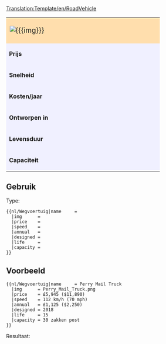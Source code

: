 <noinclude>[[Translation:Template/en/RoadVehicle]]</noinclude><noinclude></noinclude>
{| border="2" cellpadding="2" cellspacing="0" style="border: 1px #aaaaaa solid; border-collapse: collapse; margin-bottom:5px"
|-
| colspan="2" style="width: 400px; background: #ffdead; font-size: 120%;" | [[File:{{{img}}}]] '''{{{name}}}''' 
|-
| style="background: #f0f0ff;" | '''Prijs''' 
| style="background: #ffffff; width: 250px;" |{{{price}}} 
|-
| style="background: #f0f0ff;" | '''Snelheid''' 
| style="background: #ffffff;" | {{{speed}}}
|-
| style="background: #f0f0ff;" | '''Kosten/jaar''' 
| style="background: #ffffff;" | {{{annual}}}
|-
| style="background: #f0f0ff;" | '''Ontworpen in''' 
| style="background: #ffffff;" | {{{designed}}}
|-
| style="background: #f0f0ff;" | '''Levensduur''' 
| style="background: #ffffff;" | {{{life}}} jaren
|-
| style="background: #f0f0ff;" | '''Capaciteit''' 
| style="background: #ffffff;" | {{{capacity}}}
|}<noinclude>


==Gebruik==
Type:
<pre>
{{nl/Wegvoertuig|name     = 
  |img      = 
  |price    =  
  |speed    = 
  |annual   = 
  |designed = 
  |life     = 
  |capacity = 
}}
</pre>
==Voorbeeld==
<pre>
{{nl/Wegvoertuig|name     = Perry Mail Truck
  |img      = Perry_Mail_Truck.png
  |price    = £5,945 ($11,890) 
  |speed    = 112 km/h (70 mph)
  |annual   = £1,125 ($2,250)
  |designed = 2018
  |life     = 15
  |capacity = 30 zakken post
}}
</pre>
Resultaat:
{{nl/Wegvoertuig|name     = Perry Mail Truck
  |img      = Perry_Mail_Truck.png
  |price    = £5,945 ($11,890) 
  |speed    = 112 km/h (70 mph)
  |annual   = £1,125 ($2,250)
  |designed = 2018
  |life     = 15
  |capacity = 30 zakken post
}}
</noinclude>